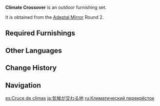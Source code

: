 {{Furnishing Infobox
|id             = 350029
|image          = Furnishing Set Climate Crossover Display.png
|category       = Outdoor Set
|subcategory    = Set
|quality        = 4
|adeptal_energy = 140
|load           = 370
|description    = A strange area where different weather conditions interweave, and where plants with different specialties grow. At first, some scholars believed that this might be a result of abnormalities in the [[Ley Line|ley line]]s, but later investigations would reveal that this is simply one of [[Teyvat]]'s many wondrous natural phenomena.
|blueprint      = Adeptal Mirror
|adeptal mirror = 2
}}
'''Climate Crossover''' is an outdoor furnishing set.

It is obtained from the [[Adeptal Mirror]] Round 2.

==Required Furnishings==
{{Recipe
|type = Furnishing Set
|"Brightcrown Plumebush" = 3
|Yellow Sandbearer Tree = 1
|"Concealing Leaves" = 1
|Hiding Grazestone = 1
|Recreation Stone = 1
|sort = "Brightcrown Plumebush";Yellow Sandbearer Tree;"Concealing Leaves";Hiding Grazestone;Recreation Stone
|yield = 0
}}

==Other Languages==
{{Other Languages
|en      = Climate Crossover
|zhs     = 气候相交之地
|zhs_rm  = Qìhòu Xiàngjiāo zhī Dì
|zht     = 氣候相交之地
|zht_rm  = Qìhòu Xiàngjiāo zhī Dì
|zh_tl   = Place of Intersecting Climates
|ja      = 気候が交わる地
|ja_rm   = Kikou ga Majiwaru Chi
|ja_tl   = Place of Intersecting Climates
|ko      = 기후가 맞닿은 곳
|ko_rm   = Gihuga Matdaeun Got
|ko_tl   = Place of Intersecting Climates
|es      = Cruce de climas
|es_tl   = Climate Crossroad
|fr      = «&nbsp;Croisée des climats&nbsp;»
|fr_tl   = "Crossroad of Climates"
|ru      = Климатический перекрёсток
|ru_tl   = Climate Crossroad
|th      = พื้นที่สภาพอากาศแปรปรวน
|th_rm   = 
|th_tl   = 
|vi      = Khu Khí Hậu Giao Thoa
|vi_tl   = 
|de      = Klimaübergang
|de_tl   = Climate Crossover
|id      = Wilayah Iklim Pancaroba
|id_tl   = The Territory of The Climate Transition Period
|id_note = "Pancaroba" has no English equivalent. The word refers to the period of transition between dry season and rain season (and vice versa).
|pt      = Mudança de Clima
|pt_tl   = 
|tr      = İklimlerin Kavşağı
|tr_tl   = 
|it      = Mix climatico
|it_tl   = 
}}

==Change History==
{{Change History|1.5}}

==Navigation==
{{Furnishing Navbox/Sets|type=regular}}

[[es:Cruce de climas]]
[[ja:気候が交わる地]]
[[ru:Климатический перекрёсток]]